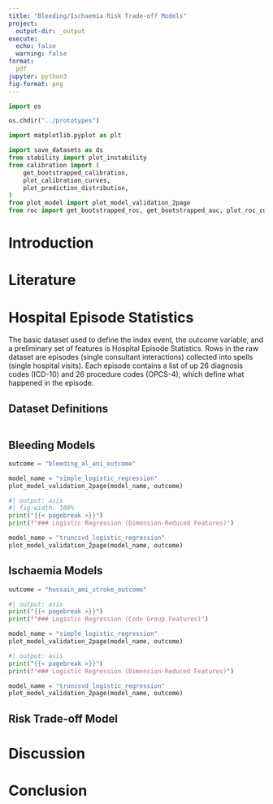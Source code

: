 ```yaml
---
title: "Bleeding/Ischaemia Risk Trade-off Models"
project:
  output-dir: _output
execute:
  echo: false
  warning: false
format:
  pdf
jupyter: python3
fig-format: png
---
```


```python
import os

os.chdir("../prototypes")

import matplotlib.pyplot as plt

import save_datasets as ds
from stability import plot_instability
from calibration import (
    get_bootstrapped_calibration,
    plot_calibration_curves,
    plot_prediction_distribution,
)
from plot_model import plot_model_validation_2page
from roc import get_bootstrapped_roc, get_bootstrapped_auc, plot_roc_curves

```

# Introduction

# Literature

# Hospital Episode Statistics

The basic dataset used to define the index event, the outcome variable, and a preliminary set of features is Hospital Episode Statistics. Rows in the raw dataset are episodes (single consultant interactions) collected into spells (single hospital visits). Each episode contains a list of up 26 diagnosis codes (ICD-10) and 26 procedure codes (OPCS-4), which define what happened in the episode.

## Dataset Definitions

```python

```



## Bleeding Models

```python
outcome = "bleeding_al_ani_outcome"
```

```python
model_name = "simple_logistic_regression"
plot_model_validation_2page(model_name, outcome)
```

```python
#| output: asis
#| fig-width: 100%
print("{{< pagebreak >}}")
print(f"### Logistic Regression (Dimension-Reduced Features)")

model_name = "truncsvd_logistic_regression"
plot_model_validation_2page(model_name, outcome)
```

## Ischaemia Models

```python
outcome = "hussain_ami_stroke_outcome"
```

```python
#| output: asis
print("{{< pagebreak >}}")
print(f"### Logistic Regression (Code Group Features)")
```

```python
model_name = "simple_logistic_regression"
plot_model_validation_2page(model_name, outcome)
```

```python
#| output: asis
print("{{< pagebreak >}}")
print(f"### Logistic Regression (Dimension-Reduced Features)")
```

```python
model_name = "truncsvd_logistic_regression"
plot_model_validation_2page(model_name, outcome)
```

## Risk Trade-off Model

# Discussion

# Conclusion